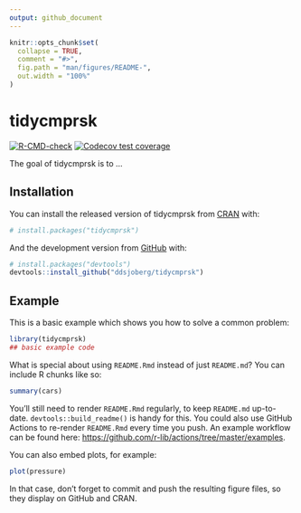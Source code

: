 ```yaml
---
output: github_document
---
```


<!-- README.md is generated from README.Rmd. Please edit that file -->

```r
knitr::opts_chunk$set(
  collapse = TRUE,
  comment = "#>",
  fig.path = "man/figures/README-",
  out.width = "100%"
)
```

# tidycmprsk

<!-- badges: start -->
[![R-CMD-check](https://github.com/ddsjoberg/tidycmprsk/workflows/R-CMD-check/badge.svg)](https://github.com/ddsjoberg/tidycmprsk/actions)
[![Codecov test coverage](https://codecov.io/gh/ddsjoberg/tidycmprsk/branch/main/graph/badge.svg)](https://codecov.io/gh/ddsjoberg/tidycmprsk?branch=main)
<!-- badges: end -->

The goal of tidycmprsk is to ...

## Installation

You can install the released version of tidycmprsk from [CRAN](https://CRAN.R-project.org) with:

``` r
# install.packages("tidycmprsk")
```

And the development version from [GitHub](https://github.com/) with:

``` r
# install.packages("devtools")
devtools::install_github("ddsjoberg/tidycmprsk")
```
## Example

This is a basic example which shows you how to solve a common problem:

```r
library(tidycmprsk)
## basic example code
```

What is special about using `README.Rmd` instead of just `README.md`? You can include R chunks like so:

```r
summary(cars)
```

You'll still need to render `README.Rmd` regularly, to keep `README.md` up-to-date. `devtools::build_readme()` is handy for this. You could also use GitHub Actions to re-render `README.Rmd` every time you push. An example workflow can be found here: <https://github.com/r-lib/actions/tree/master/examples>.

You can also embed plots, for example:

```r
plot(pressure)
```

In that case, don't forget to commit and push the resulting figure files, so they display on GitHub and CRAN.
